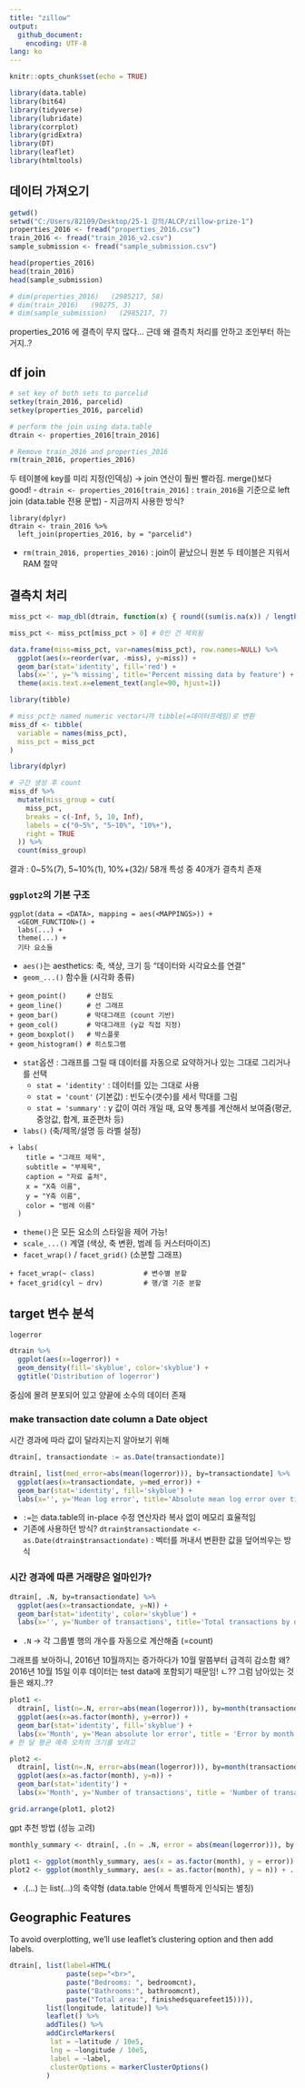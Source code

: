 ```yaml
---
title: "zillow"
output: 
  github_document:
    encoding: UTF-8
lang: ko
---
```


```r
knitr::opts_chunk$set(echo = TRUE)
```


```r
library(data.table)
library(bit64)
library(tidyverse)
library(lubridate)
library(corrplot)
library(gridExtra)
library(DT)
library(leaflet)
library(htmltools)
```

## 데이터 가져오기
```R
getwd()
setwd("C:/Users/82109/Desktop/25-1 강의/ALCP/zillow-prize-1")
properties_2016 <- fread("properties_2016.csv")
train_2016 <- fread("train_2016_v2.csv")
sample_submission <- fread("sample_submission.csv")

head(properties_2016)
head(train_2016)
head(sample_submission)

# dim(properties_2016)   (2985217, 58)
# dim(train_2016)   (90275, 3)
# dim(sample_submission)   (2985217, 7)
```

properties_2016 에 결측이 무지 많다… 근데 왜 결측치 처리를 안하고 조인부터 하는거지..?

## df join
```r
# set key of both sets to parcelid
setkey(train_2016, parcelid)
setkey(properties_2016, parcelid)

# perform the join using data.table
dtrain <- properties_2016[train_2016]

# Remove train_2016 and properties_2016
rm(train_2016, properties_2016)

```

두 테이블에 key를 미리 지정(인덱싱) → join 연산이 훨씬 빨라짐. merge()보다 good!
- `dtrain <- properties_2016[train_2016]` : `train_2016`을 기준으로 left join (data.table 전용 문법)
- 지금까지 사용한 방식?
```
library(dplyr)
dtrain <- train_2016 %>%
  left_join(properties_2016, by = "parcelid")
```

- `rm(train_2016, properties_2016)` : join이 끝났으니 원본 두 테이블은 지워서 RAM 절약

## 결측치 처리
```r
miss_pct <- map_dbl(dtrain, function(x) { round((sum(is.na(x)) / length(x))*100, 1)})

miss_pct <- miss_pct[miss_pct > 0] # 0인 건 제외됨

data.frame(miss=miss_pct, var=names(miss_pct), row.names=NULL) %>%
  ggplot(aes(x=reorder(var, -miss), y=miss)) +
  geom_bar(stat='identity', fill='red') + 
  labs(x='', y='% missing', title='Percent missing data by feature') +
  theme(axis.text.x=element_text(angle=90, hjust=1))
```
```r
library(tibble)

# miss_pct는 named numeric vector니까 tibble(=데이터프레임)로 변환
miss_df <- tibble(
  variable = names(miss_pct),
  miss_pct = miss_pct
)
```
```r
library(dplyr)

# 구간 생성 후 count
miss_df %>%
  mutate(miss_group = cut(
    miss_pct,
    breaks = c(-Inf, 5, 10, Inf),
    labels = c("0~5%", "5~10%", "10%+"),
    right = TRUE
  )) %>%
  count(miss_group)
```

결과 : 0~5%(7), 5~10%(1), 10%+(32)/
58개 특성 중 40개가 결측치 존재

### `ggplot2`의 기본 구조
```
ggplot(data = <DATA>, mapping = aes(<MAPPINGS>)) +
  <GEOM_FUNCTION>() +
  labs(...) +
  theme(...) +
  기타 요소들
```
- `aes()`는 aesthetics: 축, 색상, 크기 등 "데이터와 시각요소를 연결"
- `geom_...()` 함수들 (시각화 종류)
```
+ geom_point()     # 산점도
+ geom_line()      # 선 그래프
+ geom_bar()       # 막대그래프 (count 기반)
+ geom_col()       # 막대그래프 (y값 직접 지정)
+ geom_boxplot()   # 박스플롯
+ geom_histogram() # 히스토그램
```
  - `stat`옵션 : 그래프를 그릴 때 데이터를 자동으로 요약하거나 있는 그대로 그리거나를 선택
    - `stat = 'identity'` : 데이터를 있는 그대로 사용
    - `stat = 'count'` (기본값) : 빈도수(갯수)를 세서 막대를 그림
    - `stat = 'summary'` : y 값이 여러 개일 때, 요약 통계를 계산해서 보여줌(평균, 중앙값, 합계, 표준편차 등)

- `labs()` (축/제목/설명 등 라벨 설정)
```
+ labs(
    title = "그래프 제목",
    subtitle = "부제목",
    caption = "자료 출처",
    x = "X축 이름",
    y = "Y축 이름",
    color = "범례 이름"
  )
```
- `theme()`은 모든 요소의 스타일을 제어 가능!
- `scale_...()` 계열 (색상, 축 변환, 범례 등 커스터마이즈)
- `facet_wrap()` / `facet_grid()` (소분할 그래프)
```
+ facet_wrap(~ class)            # 변수별 분할
+ facet_grid(cyl ~ drv)          # 행/열 기준 분할
```

## target 변수 분석
`logerror`
```r
dtrain %>%
  ggplot(aes(x=logerror)) +
  geom_density(fill='skyblue', color='skyblue') +
  ggtitle('Distribution of logerror')
```
중심에 몰려 분포되어 있고 양끝에 소수의 데이터 존재

### make transaction date column a Date object
시간 경과에 따라 값이 달라지는지 알아보기 위해
```r
dtrain[, transactiondate := as.Date(transactiondate)]

dtrain[, list(med_error=abs(mean(logerror))), by=transactiondate] %>%
  ggplot(aes(x=transactiondate, y=med_error)) +
  geom_bar(stat='identity', fill='skyblue') + 
  labs(x='', y='Mean log error', title='Absolute mean log error over time')
```
- `:=`는 data.table의 in-place 수정 연산자라 복사 없이 메모리 효율적임
- 기존에 사용하던 방식?
`dtrain$transactiondate <- as.Date(dtrain$transactiondate)` : 벡터를 꺼내서 변환한 값을 덮어씌우는 방식

### 시간 경과에 따른 거래량은 얼마인가?
```r
dtrain[, .N, by=transactiondate] %>%
  ggplot(aes(x=transactiondate, y=N)) +
  geom_bar(stat='identity', color='skyblue') +
  labs(x='', y='Number of transactions', title='Total transactions by day')
```
- `.N` → 각 그룹별 행의 개수를 자동으로 계산해줌 (=count)

그래프를 보아하니, 2016년 10월까지는 증가하다가 10월 말쯤부터 급격히 감소함
왜? 2016년 10월 15일 이후 데이터는 test data에 포함되기 때문임!
ㄴ?? 그럼 남아있는 것들은 왜지..??

```r
plot1 <-
  dtrain[, list(n=.N, error=abs(mean(logerror))), by=month(transactiondate)] %>%
  ggplot(aes(x=as.factor(month), y=error)) +
  geom_bar(stat='identity', fill='skyblue') +
  labs(x='Month', y='Mean absolute lor error', title = 'Error by month of year')
# 한 달 평균 예측 오차의 크기를 보려고

plot2 <-
  dtrain[, list(n=.N, error=abs(mean(logerror))), by=month(transactiondate)] %>%
  ggplot(aes(x=as.factor(month), y=n)) +
  geom_bar(stat='identity') + 
  labs(x='Month', y='Number of transactions', title = 'Number of transactions by month of year')

grid.arrange(plot1, plot2)
```

gpt 추천 방법 (성능 고려)
```r
monthly_summary <- dtrain[, .(n = .N, error = abs(mean(logerror))), by = month(transactiondate)]

plot1 <- ggplot(monthly_summary, aes(x = as.factor(month), y = error)) + ...
plot2 <- ggplot(monthly_summary, aes(x = as.factor(month), y = n)) + ...
```
- .(...) 는 list(...)의 축약형 (data.table 안에서 특별하게 인식되는 별칭)

## Geographic Features
To avoid overplotting, we’ll use leaflet’s clustering option and then add labels.

```r
dtrain[, list(label=HTML(
              paste(sep="<br>",
              paste("Bedrooms: ", bedroomcnt),
              paste("Bathrooms:", bathroomcnt),
              paste("Total area:", finishedsquarefeet15)))),
         list(longitude, latitude)] %>%
         leaflet() %>%
         addTiles() %>%
         addCircleMarkers(
          lat = ~latitude / 10e5,
          lng = ~longitude / 10e5,
          label = ~label,
          clusterOptions = markerClusterOptions()
         )
```